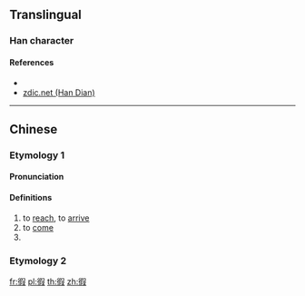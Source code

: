 {{character info/new}}
==Translingual==

===Han character===
{{Han char|rn=60|rad=彳|as=09|sn=12|four=27247|canj=HORSE|ids=⿰彳叚}}

====References====
* {{Han ref|kx=0369.120|dkj=10173|dj=0695.040|hdz=20836.100|uh=5FA6|ud=24486|bh=D8F5|bd=55541}}
* [http://www.zdic.net/z/19/js/5FA6.htm zdic.net (Han Dian)]

----

==Chinese==

===Etymology 1===
{{zh-forms}}

====Pronunciation====
{{zh-pron
|m=jiǎ
|c=gaa2
|h=pfs=
|md=
|mn=
|w=
|mc=
|oc=
|cat=v,pn
}}

====Definitions====
{{zh-hanzi}}

# to [[reach]], to [[arrive]]
# to [[come]]
# {{surname|lang=zh}}

===Etymology 2===
{{zh-see|遐|v}}

[[fr:徦]]
[[pl:徦]]
[[th:徦]]
[[zh:徦]]